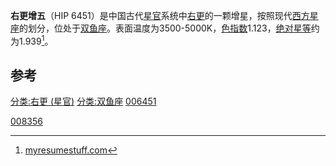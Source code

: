 {{Starbox short |
| name=右更增五
| epoch=[[J2000.0|J2000.0]]
| constell=[[双鱼座|双鱼座]]
| 星官= [[右更_(星官)|右更]] （[[娄宿|娄宿]] ） 
| ra=01<sup>h</sup> 22<sup>m</sup> 54<sup>s</sup><ref>[http://www.wolframalpha.com/input/?i=HIP+6451 wolframalpha.com]</ref>
| dec= +11° 21′  58.9″
| spectral=K0
| appmag_v=6.77
| dist_ly=301.4 
| dist_pc= 92.4
| names=  [[依巴谷星表|HIP]] 6451, [[HD星表|HD]] 8356, [[SAO星表|SAO]] 92407, [[波恩星表|BD]] +10°171
}}
'''右更增五'''（HIP 6451）是中国古代[[星官|星官]]系统中[[右更_(星官)|右更]]的一颗增星，按照现代[[星座列表|西方星座]]的划分，位处于[[双鱼座|双鱼座]]。表面温度为3500-5000K，[[色指数|色指数]]1.123，[[绝对星等|绝对星等]]约为1.939<ref>[http://www.myresumestuff.com/hyperspace/starDB/starpage2.php?ID=4502 myresumestuff.com]</ref>。

==参考==
{{reflist}}

{{Stars of Pisces}}
{{星官|右更|5|5}}
[[分类:右更_(星官)|分类:右更 (星官)]]
[[分类:双鱼座|分类:双鱼座]]
[[分类:HIP天体|006451]]
[[Category:HD和HDE天體|008356]]